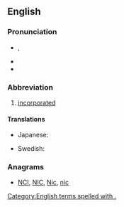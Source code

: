 ==English==

===Pronunciation===
* {{IPA|/ɪŋk/}}, {{X-SAMPA|/INk/}}
* {{homophones|ink}}
* {{rhymes|ɪŋk}}

===Abbreviation===
{{en-abbr}}

# [[incorporated]]

====Translations====
{{trans-top|incorporated}}
* Japanese: {{t+|ja|株|tr=かぶ, kabu}}
{{trans-mid}}
* Swedish: {{t|sv|AB}}
{{trans-bottom}}

===Anagrams===
* [[NCI#English|NCI]], [[NIC#English|NIC]], [[Nic#English|Nic]], [[nic#English|nic]]

[[Category:English terms spelled with .]]